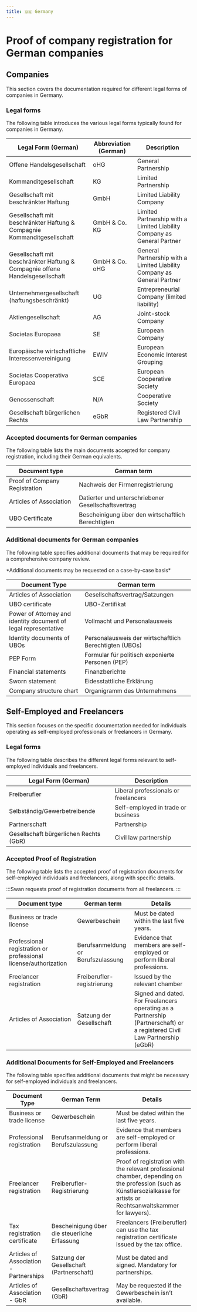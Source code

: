 ```yaml
---
title: 🇩🇪 Germany
---
```


# Proof of company registration for German companies


<DocumentsIntro country="🇩🇪 Germany" />

## Companies
This section covers the documentation required for different legal forms of companies in Germany.

### Legal forms
The following table introduces the various legal forms typically found for companies in Germany.

| Legal Form (German) | Abbreviation (German) | Description |
| --- | --- | --- |
| Offene Handelsgesellschaft | oHG | General Partnership |
| Kommanditgesellschaft | KG | Limited Partnership |
| Gesellschaft mit beschränkter Haftung | GmbH | Limited Liability Company |
| Gesellschaft mit beschränkter Haftung & Compagnie Kommanditgesellschaft | GmbH & Co. KG | Limited Partnership with a Limited Liability Company as General Partner |
| Gesellschaft mit beschränkter Haftung & Compagnie offene Handelsgesellschaft | GmbH & Co. oHG | General Partnership with a Limited Liability Company as General Partner |
| Unternehmergesellschaft (haftungsbeschränkt) | UG | Entrepreneurial Company (limited liability) |
| Aktiengesellschaft | AG | Joint-stock Company |
| Societas Europaea | SE | European Company |
| Europäische wirtschaftliche Interessenvereinigung | EWIV | European Economic Interest Grouping |
| Societas Cooperativa Europaea | SCE | European Cooperative Society |
| Genossenschaft | N/A | Cooperative Society |
| Gesellschaft bürgerlichen Rechts | eGbR | Registered Civil Law Partnership |

### Accepted documents for German companies
The following table lists the main documents accepted for company registration, including their German equivalents.

| **Document type** | **German term** |
| --- | --- |
| Proof of Company Registration | Nachweis der Firmenregistrierung |
| Articles of Association | Datierter und unterschriebener Gesellschaftsvertrag |
| UBO Certificate | Bescheinigung über den wirtschaftlich Berechtigten |


### Additional documents for German companies
The following table specifies additional documents that may be required for a comprehensive company review.
<aside>
*Additional documents may be requested on a case-by-case basis*
</aside>

| **Document Type** | **German term** |
| --- | --- |
| Articles of Association | Gesellschaftsvertrag/Satzungen |
| UBO certificate | UBO-Zertifikat |
| Power of Attorney and identity document of legal representative | Vollmacht und Personalausweis |
| Identity documents of UBOs | Personalausweis der wirtschaftlich Berechtigten (UBOs) |
| PEP Form | Formular für politisch exponierte Personen (PEP) |
| Financial statements | Finanzberichte |
| Sworn statement | Eidesstattliche Erklärung |
| Company structure chart | Organigramm des Unternehmens |

## Self-Employed and Freelancers
This section focuses on the specific documentation needed for individuals operating as self-employed professionals or freelancers in Germany.

### Legal forms
The following table describes the different legal forms relevant to self-employed individuals and freelancers.

| Legal Form (German) | Description  |
| --- | --- |
| Freiberufler | Liberal professionals or freelancers |
| Selbständig/Gewerbetreibende | Self-employed in trade or business |
| Partnerschaft | Partnership |
| Gesellschaft bürgerlichen Rechts (GbR) | Civil law partnership |

### Accepted Proof of Registration
The following table lists the accepted proof of registration documents for self-employed individuals and freelancers, along with specific details.

:::Swan requests proof of registration documents from all freelancers.
<SelfEmployedRecommendations />
:::

| **Document type** | **German term** | **Details** |
| --- | --- | --- |
| Business or trade license | Gewerbeschein | Must be dated within the last five years. |
| Professional registration or professional license/authorization | Berufsanmeldung or Berufszulassung | Evidence that members are self-employed or perform liberal professions. |
| Freelancer registration | Freiberufler-registrierung | Issued by the relevant chamber |
| Articles of Association | Satzung der Gesellschaft | Signed and dated. For Freelancers operating as a Partnership (Partnerschaft) or a registered Civil Law Partnership (eGbR) |

### Additional Documents for Self-Employed and Freelancers
The following table specifies additional documents that might be necessary for self-employed individuals and freelancers.

| **Document Type** | **German Term** | **Details** |
| --- | --- | --- |
| Business or trade license | Gewerbeschein | Must be dated within the last five years. |
| Professional registration | Berufsanmeldung or Berufszulassung | Evidence that members are self-employed or perform liberal professions. |
| Freelancer registration | Freiberufler-Registrierung | Proof of registration with the relevant professional chamber, depending on the profession (such as Künstlersozialkasse for artists or Rechtsanwaltskammer for lawyers). |
| Tax registration certificate | Bescheinigung über die steuerliche Erfassung | Freelancers (Freiberufler) can use the tax registration certificate issued by the tax office. |
| Articles of Association - Partnerships | Satzung der Gesellschaft (Partnerschaft) | Must be dated and signed. Mandatory for partnerships. |
| Articles of Association - GbR | Gesellschaftsvertrag (GbR) | May be requested if the Gewerbeschein isn’t available. |
